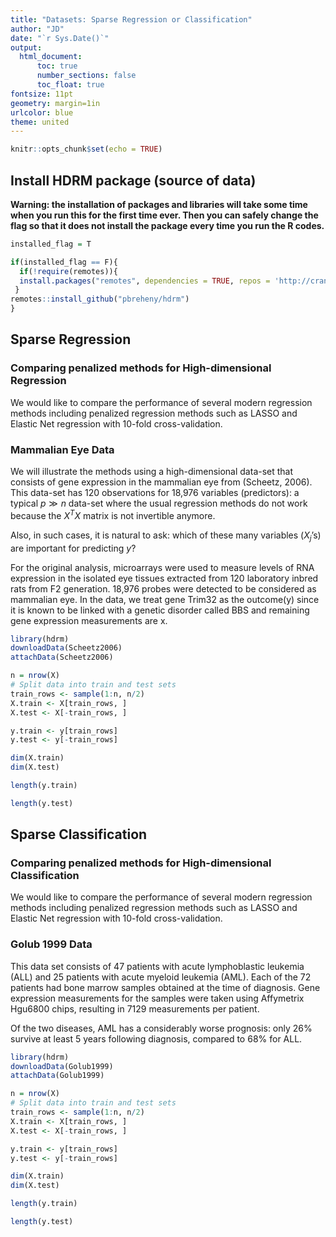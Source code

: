 ```yaml
---
title: "Datasets: Sparse Regression or Classification"
author: "JD"
date: "`r Sys.Date()`"
output: 
  html_document:
      toc: true
      number_sections: false
      toc_float: true
fontsize: 11pt
geometry: margin=1in
urlcolor: blue
theme: united
---
```


```r
knitr::opts_chunk$set(echo = TRUE)
```

## Install HDRM package (source of data)

**Warning: the installation of packages and libraries will take some time when you run this for the first time ever. Then you can safely change the flag so that it does not install the package every time you run the R codes.**

```r

installed_flag = T

if(installed_flag == F){
  if(!require(remotes)){
  install.packages("remotes", dependencies = TRUE, repos = 'http://cran.rstudio.com')
 }
remotes::install_github("pbreheny/hdrm")
}
```


## Sparse Regression 

### Comparing penalized methods for High-dimensional Regression

We would like to compare the performance of several modern regression methods including penalized regression methods such as LASSO and Elastic Net regression with 10-fold cross-validation. 

### Mammalian Eye Data

We will illustrate the methods using a high-dimensional data-set that consists of gene expression in the mammalian eye from (Scheetz, 2006). This data-set has 120 observations for 18,976 variables (predictors): a typical $p \gg n$ data-set where the usual regression methods do not work because the $X^TX$ matrix is not invertible anymore. 

Also, in such cases, it is natural to ask: which of these many variables ($X_j$'s) are important for predicting $y$?

For the original analysis, microarrays were used to measure levels of RNA expression in the isolated eye tissues extracted from 120 laboratory inbred rats from F2 generation. 18,976 probes were detected to be considered as mammalian eye. In the data, we treat gene Trim32 as the outcome(y) since it is known to be linked with a genetic disorder called BBS and remaining gene expression measurements are x.

```r
library(hdrm)
downloadData(Scheetz2006)
attachData(Scheetz2006)

n = nrow(X)
# Split data into train and test sets
train_rows <- sample(1:n, n/2)
X.train <- X[train_rows, ]
X.test <- X[-train_rows, ]

y.train <- y[train_rows]
y.test <- y[-train_rows]

dim(X.train)
dim(X.test)

length(y.train)

length(y.test)
```


## Sparse Classification 

### Comparing penalized methods for High-dimensional Classification

We would like to compare the performance of several modern regression methods including penalized regression methods such as LASSO and Elastic Net regression with 10-fold cross-validation. 

### Golub 1999 Data 

This data set consists of 47 patients with acute lymphoblastic leukemia (ALL) and 25 patients with acute myeloid leukemia (AML). Each of the 72 patients had bone marrow samples obtained at the time of diagnosis. Gene expression measurements for the samples were taken using Affymetrix Hgu6800 chips, resulting in 7129 measurements per patient.

Of the two diseases, AML has a considerably worse prognosis: only 26% survive at least 5 years following diagnosis, compared to 68% for ALL.



```r

library(hdrm)
downloadData(Golub1999)
attachData(Golub1999)

n = nrow(X)
# Split data into train and test sets
train_rows <- sample(1:n, n/2)
X.train <- X[train_rows, ]
X.test <- X[-train_rows, ]

y.train <- y[train_rows]
y.test <- y[-train_rows]

dim(X.train)
dim(X.test)

length(y.train)

length(y.test)
```


